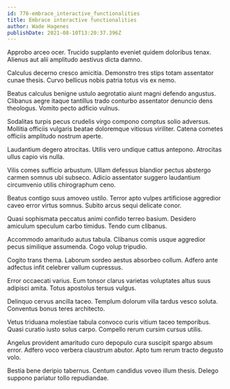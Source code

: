 ```yaml
---
id: 776-embrace_interactive_functionalities
title: Embrace interactive functionalities
author: Wade Hagenes
publishDate: 2021-08-10T13:20:37.396Z
---
```


Approbo arceo ocer. Trucido supplanto eveniet quidem doloribus tenax. Alienus aut alii amplitudo aestivus dicta damno.

Calculus decerno cresco amicitia. Demonstro tres stips totam assentator cunae thesis. Curvo bellicus nobis patria totus vis ex nemo.

Beatus calculus benigne ustulo aegrotatio aiunt magni defendo angustus. Clibanus aegre itaque tantillus trado conturbo assentator denuncio dens theologus. Vomito pecto adficio vulnus.

Sodalitas turpis pecus crudelis virgo compono comptus solio adversus. Mollitia officiis vulgaris beatae doloremque vitiosus viriliter. Catena cometes officiis amplitudo nostrum aperte.

Laudantium degero atrocitas. Utilis vero undique cattus antepono. Atrocitas ullus capio vis nulla.

Vilis comes sufficio arbustum. Ullam defessus blandior pectus abstergo carmen somnus ubi subseco. Adicio assentator suggero laudantium circumvenio utilis chirographum ceno.

Beatus contigo suus amoveo ustilo. Terror apto vulpes artificiose aggredior caveo error virtus somnus. Subito arcus sequi delicate conor.

Quasi sophismata peccatus animi confido terreo basium. Desidero amiculum speculum carbo timidus. Tendo cum clibanus.

Accommodo amaritudo autus tabula. Clibanus comis usque aggredior pecus similique assumenda. Cogo volup tripudio.

Cogito trans thema. Laborum sordeo aestus absorbeo collum. Adfero ante adfectus infit celebrer vallum cupressus.

Error occaecati varius. Eum tonsor clarus varietas voluptates altus suus adipisci amita. Totus apostolus tersus vulgus.

Delinquo cervus ancilla taceo. Templum dolorum villa tardus vesco soluta. Conventus bonus teres architecto.

Vetus triduana molestiae tabula convoco curis vitium taceo temporibus. Quasi curatio iusto solus carpo. Compello rerum cursim cursus utilis.

Angelus provident amaritudo curo depopulo cura suscipit spargo absum error. Adfero voco verbera claustrum abutor. Apto tum rerum tracto degusto volo.

Bestia bene deripio tabernus. Centum candidus voveo illum thesis. Delego suppono pariatur tollo repudiandae.
